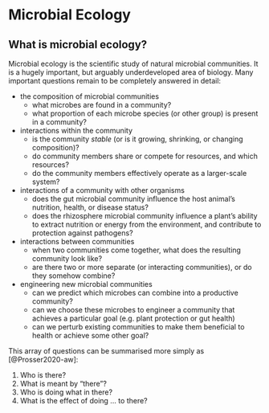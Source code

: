 # Microbial Ecology {#sec-microbial-ecology .unnumbered}

## What is microbial ecology?

Microbial ecology is the scientific study of natural microbial communities. It is a hugely important, but arguably underdeveloped area of biology. Many important questions remain to be completely answered in detail:

- the composition of microbial communities
  - what microbes are found in a community?
  - what proportion of each microbe species (or other group) is present in a community?
- interactions within the community
  - is the community _stable_ (or is it growing, shrinking, or changing composition)?
  - do community members share or compete for resources, and which resources?
  - do the community members effectively operate as a larger-scale system?
- interactions of a community with other organisms
  - does the gut microbial community influence the host animal's nutrition, health, or disease status?
  - does the rhizosphere microbial community influence a plant's ability to extract nutrition or energy from the environment, and contribute to protection against pathogens?
- interactions between communities
  - when two communities come together, what does the resulting community look like?
  - are there two or more separate (or interacting communities), or do they somehow combine?
- engineering new microbial communities
  - can we predict which microbes can combine into a productive community?
  - can we choose these microbes to engineer a community that achieves a particular goal (e.g. plant protection or gut health)
  - can we perturb existing communities to make them beneficial to health or achieve some other goal?

This array of questions can be summarised more simply as [@Prosser2020-aw]:

1. Who is there?
2. What is meant by "there"?
3. Who is doing what in there?
4. What is the effect of doing … to there?

